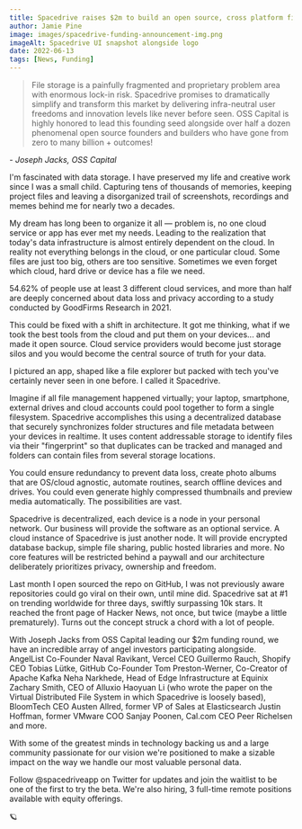 ```yaml
---
title: Spacedrive raises $2m to build an open source, cross platform file manager
author: Jamie Pine
image: images/spacedrive-funding-announcement-img.png
imageAlt: Spacedrive UI snapshot alongside logo
date: 2022-06-13
tags: [News, Funding]
---
```


> File storage is a painfully fragmented and proprietary problem area with enormous lock-in risk. Spacedrive promises to dramatically simplify and transform this market by delivering infra-neutral user freedoms and innovation levels like never before seen. OSS Capital is highly honored to lead this founding seed alongside over half a dozen phenomenal open source founders and builders who have gone from zero to many billion + outcomes!

\- _Joseph Jacks, OSS Capital_

I'm fascinated with data storage. I have preserved my life and creative work since I was a small child. Capturing tens of thousands of memories, keeping project files and leaving a disorganized trail of screenshots, recordings and memes behind me for nearly two a decades.

My dream has long been to organize it all — problem is, no one cloud service or app has ever met my needs. Leading to the realization that today's data infrastructure is almost entirely dependent on the cloud. In reality not everything belongs in the cloud, or one particular cloud. Some files are just too big, others are too sensitive. Sometimes we even forget which cloud, hard drive or device has a file we need.

54.62% of people use at least 3 different cloud services, and more than half are deeply concerned about data loss and privacy according to a study conducted by GoodFirms Research in 2021.

This could be fixed with a shift in architecture. It got me thinking, what if we took the best tools from the cloud and put them on your devices... and made it open source. Cloud service providers would become just storage silos and you would become the central source of truth for your data.

I pictured an app, shaped like a file explorer but packed with tech you've certainly never seen in one before. I called it Spacedrive.

Imagine if all file management happened virtually; your laptop, smartphone, external drives and cloud accounts could pool together to form a single filesystem. Spacedrive accomplishes this using a decentralized database that securely synchronizes folder structures and file metadata between your devices in realtime. It uses content addressable storage to identify files via their "fingerprint" so that duplicates can be tracked and managed and folders can contain files from several storage locations.

You could ensure redundancy to prevent data loss, create photo albums that are OS/cloud agnostic, automate routines, search offline devices and drives. You could even generate highly compressed thumbnails and preview media automatically. The possibilities are vast.

Spacedrive is decentralized, each device is a node in your personal network. Our business will provide the software as an optional service. A cloud instance of Spacedrive is just another node. It will provide encrypted database backup, simple file sharing, public hosted libraries and more. No core features will be restricted behind a paywall and our architecture deliberately prioritizes privacy, ownership and freedom.

Last month I open sourced the repo on GitHub, I was not previously aware repositories could go viral on their own, until mine did. Spacedrive sat at #1 on trending worldwide for three days, swiftly surpassing 10k stars. It reached the front page of Hacker News, not once, but twice (maybe a little prematurely). Turns out the concept struck a chord with a lot of people.

With Joseph Jacks from OSS Capital leading our $2m funding round, we have an incredible array of angel investors participating alongside. AngelList Co-Founder Naval Ravikant, Vercel CEO Guillermo Rauch, Shopify CEO Tobias Lütke, GitHub Co-Founder Tom Preston-Werner, Co-Creator of Apache Kafka Neha Narkhede, Head of Edge Infrastructure at Equinix Zachary Smith, CEO of Alluxio Haoyuan Li (who wrote the paper on the Virtual Distributed File System in which Spacedrive is loosely based), BloomTech CEO Austen Allred, former VP of Sales at Elasticsearch Justin Hoffman, former VMware COO Sanjay Poonen, Cal.com CEO Peer Richelsen and more.

With some of the greatest minds in technology backing us and a large community passionate for our vision we're positioned to make a sizable impact on the way we handle our most valuable personal data.

Follow @spacedriveapp on Twitter for updates and join the waitlist to be one of the first to try the beta. We're also hiring, 3 full-time remote positions available with equity offerings.

🪐
